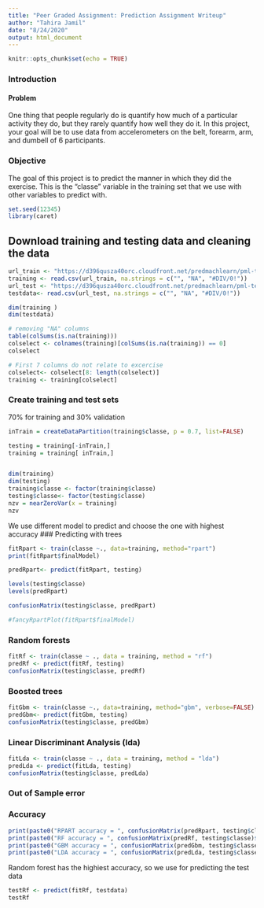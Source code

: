 ```yaml
---
title: "Peer Graded Assignment: Prediction Assignment Writeup"
author: "Tahira Jamil"
date: "8/24/2020"
output: html_document
---
```



```r
knitr::opts_chunk$set(echo = TRUE)
```

### Introduction

#### Problem
One thing that people regularly do is quantify how much of a particular activity they do, but they rarely quantify how well they do it. In this project, your goal will be to use data from accelerometers on the belt, forearm, arm, and dumbell of 6 participants.

### Objective
The goal of this project is to predict the manner in which they did the exercise. This is the "classe" variable in the training set that we use with other variables to predict with. 

```r
set.seed(12345)
library(caret)
```

## Download training and testing data and cleaning the data

```r
url_train <- "https://d396qusza40orc.cloudfront.net/predmachlearn/pml-training.csv"
training <- read.csv(url_train, na.strings = c("", "NA", "#DIV/0!"))
url_test <- "https://d396qusza40orc.cloudfront.net/predmachlearn/pml-testing.csv"
testdata<- read.csv(url_test, na.strings = c("", "NA", "#DIV/0!"))

dim(training )
dim(testdata)

# removing "NA" columns
table(colSums(is.na(training)))
colselect <- colnames(training)[colSums(is.na(training)) == 0]
colselect

# First 7 columns do not relate to excercise
colselect<- colselect[8: length(colselect)]
training <- training[colselect]

```

### Create training and test sets
70% for training and 30% validation
```r

inTrain = createDataPartition(training$classe, p = 0.7, list=FALSE)

testing = training[-inTrain,]
training = training[ inTrain,]


dim(training)
dim(testing)
training$classe <- factor(training$classe)
testing$classe<- factor(testing$classe)
nzv = nearZeroVar(x = training)
nzv
```

We use different model to predict and choose the one with highest accuracy
### Predicting with trees

```r

fitRpart <- train(classe ~., data=training, method="rpart")
print(fitRpart$finalModel)

predRpart<- predict(fitRpart, testing)

levels(testing$classe)
levels(predRpart)

confusionMatrix(testing$classe, predRpart)

#fancyRpartPlot(fitRpart$finalModel)

```

### Random forests
```r
fitRf <- train(classe ~ ., data = training, method = "rf")
predRf <- predict(fitRf, testing)
confusionMatrix(testing$classe, predRf)
```

### Boosted trees 
```r
fitGbm <- train(classe ~., data=training, method="gbm", verbose=FALSE)
predGbm<- predict(fitGbm, testing)
confusionMatrix(testing$classe, predGbm)
```
### Linear Discriminant Analysis (lda) 

```r
fitLda <- train(classe ~ ., data = training, method = "lda")
predLda <- predict(fitLda, testing)
confusionMatrix(testing$classe, predLda)

```
### Out of Sample error

### Accuracy

```r
print(paste0("RPART accuracy = ", confusionMatrix(predRpart, testing$classe)$overall['Accuracy']))
print(paste0("RF accuracy = ", confusionMatrix(predRf, testing$classe)$overall['Accuracy']))
print(paste0("GBM accuracy = ", confusionMatrix(predGbm, testing$classe)$overall['Accuracy']))
print(paste0("LDA accuracy = ", confusionMatrix(predLda, testing$classe)$overall['Accuracy']))

```

Random forest has the highiest accuracy, so we use for predicting the test data 

```r
testRf <- predict(fitRf, testdata)
testRf
```
